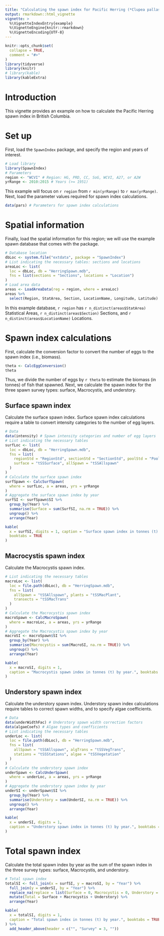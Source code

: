 ```yaml
---
title: "Calculating the spawn index for Pacific Herring (*Clupea pallasii*) in British Columbia, Canada: An example"
output: rmarkdown::html_vignette
vignette: >
  %\VignetteIndexEntry{example}
  %\VignetteEngine{knitr::rmarkdown}
  %\VignetteEncoding{UTF-8}
---
```

  
```r
knitr::opts_chunk$set(
  collapse = TRUE,
  comment = "#>"
)
library(tidyverse)
library(knitr)
# library(kable)
library(kableExtra)
```

# Introduction

This vignette provides an example on how to calculate the Pacific Herring spawn index in British Columbia.

# Set up

First, load the `SpawnIndex` package, and specify the region and years of interest.

```r
# Load library
library(SpawnIndex)
# Parameters
region <- "WCVI" # Region: HG, PRD, CC, SoG, WCVI, A27, or A2W
yrRange <- 2010:2015 # Years (>= 1951)
```

This example will focus on `r region` from `r min(yrRange)` to `r max(yrRange)`.
Next, load the parameter values required for spawn index calculations.

```r
data(pars) # Parameters for spawn index calculations
```

# Spatial information

Finally, load the spatial information for this region;
we will use the example spawn database that comes with the package.

```r
# Database location
dbLoc <- system.file("extdata", package = "SpawnIndex")
# List indicating the necessary tables: sections and locations
areaLoc <- list(
  loc = dbLoc, db = "HerringSpawn.mdb",
  fns = list(sections = "Sections", locations = "Location")
)
# Load area data
areas <- LoadAreaData(reg = region, where = areaLoc)
areas %>%
  select(Region, StatArea, Section, LocationName, Longitude, Latitude)
```

In this example database, `r region` has
`r n_distinct(areas$StatArea)` Statistical Areas,
`r n_distinct(areas$Section)` Sections, and
`r n_distinct(areas$LocationName)` Locations.

# Spawn index calculations

First, calculate the conversion factor to convert the number of eggs to the spawn index (i.e., biomass).

```r
theta <- CalcEggConversion()
theta
```

Thus, we divide the number of eggs by `r theta` to estimate the biomass (in tonnes) of fish that spawned.
Next, we calculate the spawn index for the three spawn survey types:
surface, Macrocystis, and understory.

## Surface spawn index

Calculate the surface spawn index.
Surface spawn index calculations require a table to convert intensity categories to the number of egg layers.

```r
# Data
data(intensity) # Spawn intensity categories and number of egg layers
# List indicating the necessary tables
surfLoc <- list(
  loc = dbLoc, db = "HerringSpawn.mdb",
  fns = list(
    regionStd = "RegionStd", sectionStd = "SectionStd", poolStd = "PoolStd",
    surface = "tSSSurface", allSpawn = "tSSAllspawn"
  )
)
# Calculate the surface spawn index
surfSpawn <- CalcSurfSpawn(
  where = surfLoc, a = areas, yrs = yrRange
)
# Aggregate the surface spawn index by year
surfSI <- surfSpawn$SI %>%
  group_by(Year) %>%
  summarise(Surface = sum(SurfSI, na.rm = TRUE)) %>%
  ungroup() %>%
  arrange(Year)
```

```r
kable(
  x = surfSI, digits = 1, caption = "Surface spawn index in tonnes (t) by year.",
  booktabs = TRUE
)
```

## Macrocystis spawn index

Calculate the Macrocystis spawn index.

```r
# List indicating the necessary tables
macroLoc <- list(
  loc = file.path(dbLoc), db = "HerringSpawn.mdb",
  fns = list(
    allSpawn = "tSSAllspawn", plants = "tSSMacPlant",
    transects = "tSSMacTrans"
  )
)
# Calculate the Macrocystis spawn index
macroSpawn <- CalcMacroSpawn(
  where = macroLoc, a = areas, yrs = yrRange
)
# Aggregate the Macrocystis spawn index by year
macroSI <- macroSpawn$SI %>%
  group_by(Year) %>%
  summarise(Macrocystis = sum(MacroSI, na.rm = TRUE)) %>%
  ungroup() %>%
  arrange(Year)
```

```r
kable(
  x = macroSI, digits = 1,
  caption = "Macrocystis spawn index in tonnes (t) by year.", booktabs = TRUE
)
```

## Understory spawn index

Calculate the understory spawn index.
Understory spawn index calculations require tables to correct spawn widths, and to specify algae coefficients.

```r
# Data
data(underWidthFac) # Understory spawn width correction factors
data(algaeCoefs) # Algae types and coefficients
# List indicating the necessary tables
underLoc <- list(
  loc = file.path(dbLoc), db = "HerringSpawn.mdb",
  fns = list(
    allSpawn = "tSSAllspawn", algTrans = "tSSVegTrans",
    stations = "tSSStations", algae = "tSSVegetation"
  )
)
# Calculate the understory spawn index
underSpawn <- CalcUnderSpawn(
  where = underLoc, a = areas, yrs = yrRange
)
# Aggregate the understory spawn index by year
underSI <- underSpawn$SI %>%
  group_by(Year) %>%
  summarise(Understory = sum(UnderSI, na.rm = TRUE)) %>%
  ungroup() %>%
  arrange(Year)
```

```r
kable(
  x = underSI, digits = 1,
  caption = "Understory spawn index in tonnes (t) by year.", booktabs = TRUE
)
```

# Total spawn index

Calculate the total spawn index by year as the sum of the spawn index in the three survey types:
surface, Macrocystis, and understory.

```r
# Total spawn index
totalSI <- full_join(x = surfSI, y = macroSI, by = "Year") %>%
  full_join(y = underSI, by = "Year") %>%
  replace_na(replace = list(Surface = 0, Macrocystis = 0, Understory = 0)) %>%
  mutate(Total = Surface + Macrocystis + Understory) %>%
  arrange(Year)
```

```r
kable(
  x = totalSI, digits = 1,
  caption = "Total spawn index in tonnes (t) by year.", booktabs = TRUE
) %>%
  add_header_above(header = c("", "Survey" = 3, ""))
```
